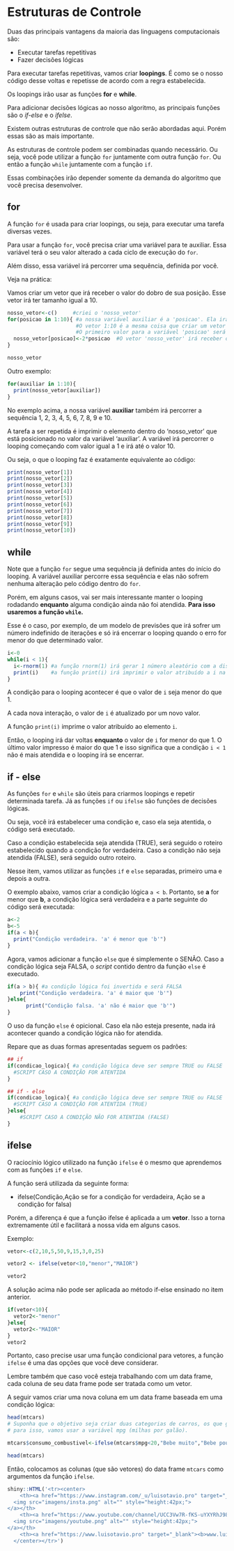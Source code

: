 # Estruturas de Controle

Duas das principais vantagens da maioria das linguagens computacionais são:

- Executar tarefas repetitivas
- Fazer decisões lógicas

Para executar tarefas repetitivas, vamos criar **loopings**. É como se o nosso código desse voltas e repetisse de acordo com a regra estabelecida.

Os loopings irão usar as funções **for** e **while**.

Para adicionar decisões lógicas ao nosso algoritmo, as principais funções são o *if-else* e o *ifelse*.

Existem outras estruturas de controle que não serão abordadas aqui. Porém essas são as mais importante.

As estruturas de controle podem ser combinadas quando necessário. Ou seja, você pode utilizar a função ```for``` juntamente com outra função ```for```. Ou então a função ```while``` juntamente com a função ```if```.

Essas combinações irão depender somente da demanda do algoritmo que você precisa desenvolver.

## for

A função ```for``` é usada para criar loopings, ou seja, para executar uma tarefa diversas vezes. 

Para usar a função ```for```, você precisa criar uma variável para te auxiliar. Essa variável terá o seu valor alterado a cada ciclo de execução do ```for```. 

Além disso, essa variável irá percorrer uma sequência, definida por você. 

Veja na prática:

Vamos criar um vetor que irá receber o valor do dobro de sua posição. Esse vetor irá ter tamanho igual a 10.

```r
nosso_vetor<-c()     #criei o 'nosso_vetor'
for(posicao in 1:10){ #a nossa variável auxiliar é a 'posicao'. Ela irá percorrer o vetor 1:10.
                      #O vetor 1:10 é a mesma coisa que criar um vetor com todos os números de 1 a 10.
                      #O primeiro valor para a variável 'posicao' será 1, depois 2 até o último valor que é 10.
  nosso_vetor[posicao]<-2*posicao  #O vetor 'nosso_vetor' irá receber o dobro de sua posição.
}
```

```r
nosso_vetor
```

Outro exemplo:

```r
for(auxiliar in 1:10){
  print(nosso_vetor[auxiliar])
}
```

No exemplo acima, a nossa variável **auxiliar** também irá percorrer a sequência 1, 2, 3, 4, 5, 6, 7, 8, 9 e 10.

A tarefa a ser repetida é imprimir o elemento dentro do 'nosso_vetor' que está posicionado no valor da variável 'auxiliar'. A variável irá percorrer o looping começando com valor igual a 1 e irá até o valor 10.

Ou seja, o que o looping faz é exatamente equivalente ao código:

```r
print(nosso_vetor[1])
print(nosso_vetor[2])
print(nosso_vetor[3])
print(nosso_vetor[4])
print(nosso_vetor[5])
print(nosso_vetor[6])
print(nosso_vetor[7])
print(nosso_vetor[8])
print(nosso_vetor[9])
print(nosso_vetor[10])
```


## while

Note que a função ```for``` segue uma sequência já definida antes do início do looping. A variável auxiliar percorre essa sequência e elas não sofrem nenhuma alteração pelo código dentro do ```for```.

Porém, em alguns casos, vai ser mais interessante manter o looping rodadando **enquanto** alguma condição ainda não foi atendida. **Para isso usaremos a função ```while```.**

Esse é o caso, por exemplo, de um modelo de previsões que irá sofrer um número indefinido de iterações e só irá encerrar o looping quando o erro for menor do que determinado valor.

```r
i<-0
while(i < 1){
  i<-rnorm(1) #a função rnorm(1) irá gerar 1 número aleatório com a distribuição normal padrão.
  print(i)    #a função print(i) irá imprimir o valor atribuído a i na linha anterior.
}
```

A condição para o looping acontecer é que o valor de ```i``` seja menor do que 1.

A cada nova interação, o valor de ```i``` é atualizado por um novo valor. 

A função ```print(i)``` imprime o valor atribuído ao elemento ```i```.

Então, o looping irá dar voltas **enquanto** o valor de ```i``` for menor do que 1. O último valor impresso é maior do que 1 e isso significa que a condição ```i < 1``` não é mais atendida e o looping irá se encerrar.

## if - else

As funções ```for``` e ```while``` são úteis para criarmos loopings e repetir determinada tarefa. Já as funções ```if``` ou ```ifelse``` são funções de decisões lógicas.

Ou seja, você irá estabelecer uma condição e, caso ela seja atentida, o código será executado.

Caso a condição estabelecida seja atendida (TRUE), será seguido o roteiro estabelecido quando a condição for verdadeira. Caso a condição não seja atendida (FALSE), será seguido outro roteiro. 

Nesse item, vamos utilizar as funções ```if``` e ```else``` separadas, primeiro uma e depois a outra.

O exemplo abaixo, vamos criar a condição lógica ```a < b```. Portanto, se **a** for menor que **b**, a condição lógica será verdadeira e a parte seguinte do código será executada:


```r
a<-2
b<-5
if(a < b){
  print("Condição verdadeira. 'a' é menor que 'b'")
}
```

Agora, vamos adicionar a função ```else``` que é simplemente o SENÃO. Caso a condição lógica seja FALSA, o *script* contido dentro da função ```else``` é executado.

```r
if(a > b){ #a condição lógica foi invertida e será FALSA
    print("Condição verdadeira. 'a' é maior que 'b'")
}else{
      print("Condição falsa. 'a' não é maior que 'b'")
}
```

O uso da função ```else``` é opicional. Caso ela não esteja presente, nada irá acontecer quando a condição lógica não for atendida.

Repare que as duas formas apresentadas seguem os padrões:

```r
## if
if(condicao_logica){ #a condição lógica deve ser sempre TRUE ou FALSE
  #SCRIPT CASO A CONDIÇÃO FOR ATENTIDA
}
```

```r
## if - else
if(condicao_logica){ #a condição lógica deve ser sempre TRUE ou FALSE
  #SCRIPT CASO A CONDIÇÃO FOR ATENTIDA (TRUE)
}else{
    #SCRIPT CASO A CONDIÇÃO NÃO FOR ATENTIDA (FALSE)
}
```

## ifelse

O raciocínio lógico utilizado na função ```ifelse``` é o mesmo que aprendemos com as funções ```if``` e ```else```.

A função será utilizada da seguinte forma:

- ifelse(Condição,Ação se for a condição for verdadeira, Ação se a condição for falsa)

Porém, a diferença é que a função ifelse é aplicada a um **vetor**. Isso a torna extremamente útil e facilitará a nossa vida em alguns casos.

Exemplo:

```r
vetor<-c(2,10,5,50,9,15,3,0,25)

vetor2 <- ifelse(vetor<10,"menor","MAIOR")

vetor2
```

A solução acima não pode ser aplicada ao método if-else ensinado no item anterior.

```r
if(vetor<10){
  vetor2<-"menor"
}else{
  vetor2<-"MAIOR"
}
vetor2  
```

Portanto, caso precise usar uma função condicional para vetores, a função ```ifelse``` é uma das opções que você deve considerar.

Lembre também que caso você esteja trabalhando com um data frame, cada coluna de seu data frame pode ser tratada como um vetor.

A seguir vamos criar uma nova coluna em um data frame baseada em uma condição lógica:

```r
head(mtcars)
# Suponha que o objetivo seja criar duas categorias de carros, os que gastam muito combustível e os que gastam pouco.
# para isso, vamos usar a variável mpg (milhas por galão).

mtcars$consumo_combustivel<-ifelse(mtcars$mpg<20,"Bebe muito","Bebe pouco")

head(mtcars)
```

Então, colocamos as colunas (que são vetores) do data frame ```mtcars``` como argumentos da função  ```ifelse```.

```r
shiny::HTML('<tr><center>
    <th><a href="https://www.instagram.com/_u/luisotavio.pro" target="_blank">
  <img src="imagens/insta.png" alt="" style="height:42px;">
</a></th>
    <th><a href="https://www.youtube.com/channel/UCC3Vw7R-fKS-uYXYRhJ983A" target="_blank">
  <img src="imagens/youtube.png" alt="" style="height:42px;">
</a></th>
    <th><a href="https://www.luisotavio.pro" target="_blank"><b>www.luisotavio.pro</b></a></th>
  </center></tr>')
```



